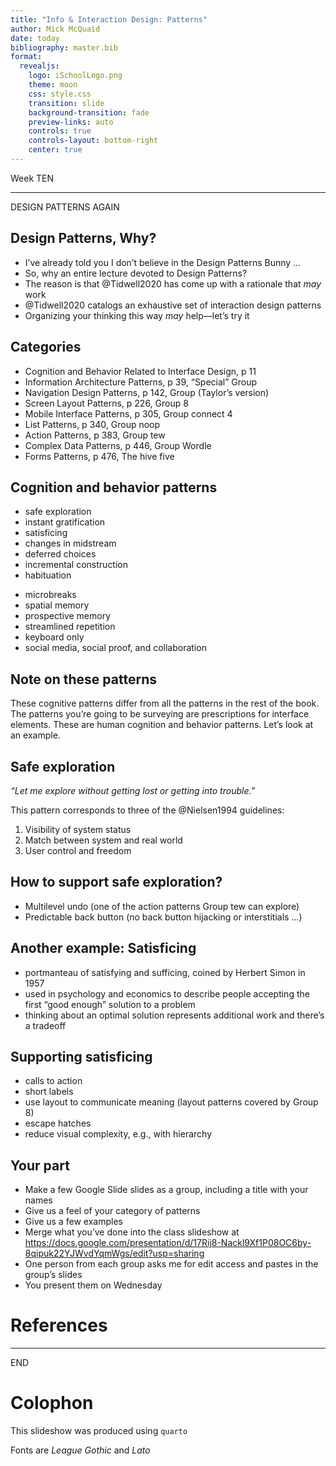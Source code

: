 ```yaml
---
title: "Info & Interaction Design: Patterns"
author: Mick McQuaid
date: today
bibliography: master.bib
format:
  revealjs:
    logo: iSchoolLogo.png
    theme: moon
    css: style.css
    transition: slide
    background-transition: fade
    preview-links: auto
    controls: true
    controls-layout: bottom-right
    center: true
---
```


::: {.r-fit-text}
Week TEN
:::

---

::: {.r-fit-text}
DESIGN PATTERNS AGAIN
:::

## Design Patterns, Why?
::: {.incremental}
- I've already told you I don't believe in the Design Patterns Bunny ...
- So, why an entire lecture devoted to Design Patterns?
- The reason is that @Tidwell2020 has come up with a rationale that *may* work
- @Tidwell2020 catalogs an exhaustive set of interaction design patterns
- Organizing your thinking this way *may* help---let's try it
:::

## Categories
- Cognition and Behavior Related to Interface Design, p 11
- Information Architecture Patterns, p 39, "Special" Group
- Navigation Design Patterns, p 142, Group (Taylor's version)
- Screen Layout Patterns, p 226, Group 8
- Mobile Interface Patterns, p 305, Group connect 4
- List Patterns, p 340, Group noop
- Action Patterns, p 383, Group tew
- Complex Data Patterns, p 446, Group Wordle
- Forms Patterns, p 476, The hive five

## Cognition and behavior patterns
::: {.container}
:::: {.col}
- safe exploration
- instant gratification
- satisficing
- changes in midstream
- deferred choices
- incremental construction
- habituation
::::
:::: {.col}
- microbreaks
- spatial memory
- prospective memory
- streamlined repetition
- keyboard only
- social media, social proof, and collaboration
::::
:::

## Note on these patterns
These cognitive patterns differ from all the patterns in the rest of the book. The patterns you're going to be surveying are prescriptions for interface elements. These are human cognition and behavior patterns. Let's look at an example.

## Safe exploration

*"Let me explore without getting lost or getting into trouble."*

::: {.notes}
This pattern corresponds to three of the @Nielsen1994 guidelines:

1. Visibility of system status
2. Match between system and real world
3. User control and freedom
:::

## How to support safe exploration?
- Multilevel undo (one of the action patterns Group tew can explore)
- Predictable back button (no back button hijacking or interstitials ...)

## Another example: Satisficing
::: {.incremental}
- portmanteau of satisfying and sufficing, coined by Herbert Simon in 1957
- used in psychology and economics to describe people accepting the first "good enough" solution to a problem
- thinking about an optimal solution represents additional work and there's a tradeoff
:::

## Supporting satisficing
::: {.incremental}
- calls to action
- short labels
- use layout to communicate meaning (layout patterns covered by Group 8)
- escape hatches
- reduce visual complexity, e.g., with hierarchy
:::

## Your part
- Make a few Google Slide slides as a group, including a title with your names
- Give us a feel of your category of patterns
- Give us a few examples
- Merge what you've done into the class slideshow at [https://docs.google.com/presentation/d/17Rij8-Nackl9Xf1P08OC6by-8qipuk22YJWvdYqmWgs/edit?usp=sharing](https://docs.google.com/presentation/d/17Rij8-Nackl9Xf1P08OC6by-8qipuk22YJWvdYqmWgs/edit?usp=sharing)
- One person from each group asks me for edit access and pastes in the group's slides
- You present them on Wednesday

# References

::: {#refs}
:::

---

::: {.r-fit-text}
END
:::

# Colophon

This slideshow was produced using `quarto`

Fonts are *League Gothic* and *Lato*

